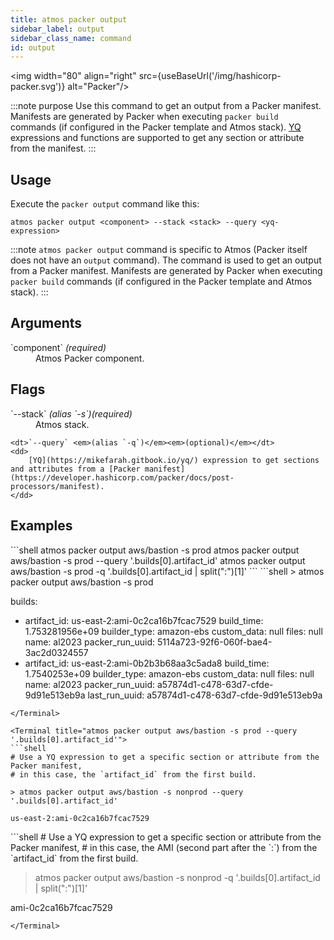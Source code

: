 ```yaml
---
title: atmos packer output
sidebar_label: output
sidebar_class_name: command
id: output
---
```



<img width="80" align="right" src={useBaseUrl('/img/hashicorp-packer.svg')} alt="Packer"/>

:::note purpose
Use this command to get an output from a Packer manifest.
Manifests are generated by Packer when executing `packer build` commands (if configured in the Packer template and Atmos stack).
[YQ](https://mikefarah.gitbook.io/yq/) expressions and functions are supported to get any section or attribute from the manifest.
:::

## Usage

Execute the `packer output` command like this:

```shell
atmos packer output <component> --stack <stack> --query <yq-expression>
```

:::note
`atmos packer output` command is specific to Atmos (Packer itself does not have an `output` command).
The command is used to get an output from a Packer manifest.
Manifests are generated by Packer when executing `packer build` commands (if configured in the Packer template and Atmos stack).
:::

## Arguments

<dl>
    <dt>`component` <em>(required)</em></dt>
    <dd>
        Atmos Packer component.
    </dd>
</dl>

## Flags

<dl>
    <dt>`--stack` <em>(alias `-s`)</em><em>(required)</em></dt>
    <dd>
        Atmos stack.
    </dd>

    <dt>`--query` <em>(alias `-q`)</em><em>(optional)</em></dt>
    <dd>
        [YQ](https://mikefarah.gitbook.io/yq/) expression to get sections and attributes from a [Packer manifest](https://developer.hashicorp.com/packer/docs/post-processors/manifest).
    </dd>
</dl>

## Examples

<Terminal>
```shell
atmos packer output aws/bastion -s prod
atmos packer output aws/bastion -s prod --query '.builds[0].artifact_id'
atmos packer output aws/bastion -s prod -q '.builds[0].artifact_id | split(":")[1]'
```
</Terminal>

<Terminal title="atmos packer output aws/bastion -s prod">
```shell
> atmos packer output aws/bastion -s prod

builds:
- artifact_id: us-east-2:ami-0c2ca16b7fcac7529
  build_time: 1.753281956e+09
  builder_type: amazon-ebs
  custom_data: null
  files: null
  name: al2023
  packer_run_uuid: 5114a723-92f6-060f-bae4-3ac2d0324557
- artifact_id: us-east-2:ami-0b2b3b68aa3c5ada8
  build_time: 1.7540253e+09
  builder_type: amazon-ebs
  custom_data: null
  files: null
  name: al2023
  packer_run_uuid: a57874d1-c478-63d7-cfde-9d91e513eb9a
  last_run_uuid: a57874d1-c478-63d7-cfde-9d91e513eb9a
```
</Terminal>

<Terminal title="atmos packer output aws/bastion -s prod --query '.builds[0].artifact_id'">
```shell
# Use a YQ expression to get a specific section or attribute from the Packer manifest,
# in this case, the `artifact_id` from the first build.

> atmos packer output aws/bastion -s nonprod --query '.builds[0].artifact_id'

us-east-2:ami-0c2ca16b7fcac7529
```
</Terminal>

<Terminal title="atmos packer output aws/bastion -s nonprod -q '.builds[0].artifact_id | split(:)[1]'">
```shell
# Use a YQ expression to get a specific section or attribute from the Packer manifest,
# in this case, the AMI (second part after the `:`) from the `artifact_id` from the first build.

> atmos packer output aws/bastion -s nonprod -q '.builds[0].artifact_id | split(":")[1]'

ami-0c2ca16b7fcac7529
```
</Terminal>
